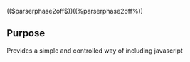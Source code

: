 (($parserphase2off$))((%parserphase2off%))
{{Extension
|name        = SimpleScript
|status      = beta
|type1       = parser function
|author      = [[user:jldupont|Jean-Lou Dupont]]
|image       =
|version     = 1.0.0
|update      =
|mediawiki   = 1.11
|download    = see Installation
|readme      =
|changelog   = See SVN ($Id$)
|description = 
|parameters  =
|rights      =
|example     =
}}
== Purpose==
Provides a simple and controlled way of including javascript <code><script></code> tags on a wiki page using sysop defined interwiki links.
This capability allows, for example, the inclusion of <code>gadgets</code> e.g. Google Gadgets.

== Usage ==
For proper operation, this extension requires [[Extension:ParserPhase2]] since the generated HTML markup is usually 'sanitized' by MediaWiki.
In order to get around this limitation, [[Extension:ParserPhase2|ParserPhase2]] can be used to invoke the parser function *after* the sanitization process (i.e. tidy) is executed on the wiki page.
<nowiki>((%#sscript| interwiki link | desired uri | [error message to show upon bad interwiki prefix] %))</nowiki>

=== Setting InterWiki Links ===
See [[Extension:InterWikiLinkManager|InterWikiLinkManager extension]] for more details.

== Example ==
Assuming the interwiki link 'gmodule' points to [http://gmodules.com/ig/ifr Google Gadget Modules] (i.e. the interwiki link prefix would look like <code>http://gmodules.com/ig/ifr?$1</code>:
<nowiki>((%#sscript| gmodule | title=Mareas+en+Bilbao&amp;border=http%3A%2F%2Fgmodules.com%2Fig%2Fimages%2F&amp;synd=open&amp;up_Port=401&amp;up_UTC=0&amp;type=googlegadget&amp;url=http%3A%2F%2Fhorloge.maree.frbateaux.net%2Fgh.xml&amp;output=js&amp;w=320&amp;h=222| wrong interwiki prefix! %))</nowiki> 

== Security Note ==
* It is advisable to use 'cascading protection'
* When page protection is not relied on to provide protection 
and consequently only the last contributor's right acts as protection measure, it is advised to use
considerable care when using templates on the same page.

== Dependancy ==
* [[Extension:StubManager|StubManager extension]]
* [[Extension:ParserPhase2|ParserPhase2 extension]]
** Automatically resolved if using PEAR

{{Pear|SimpleScript}}

== History ==
